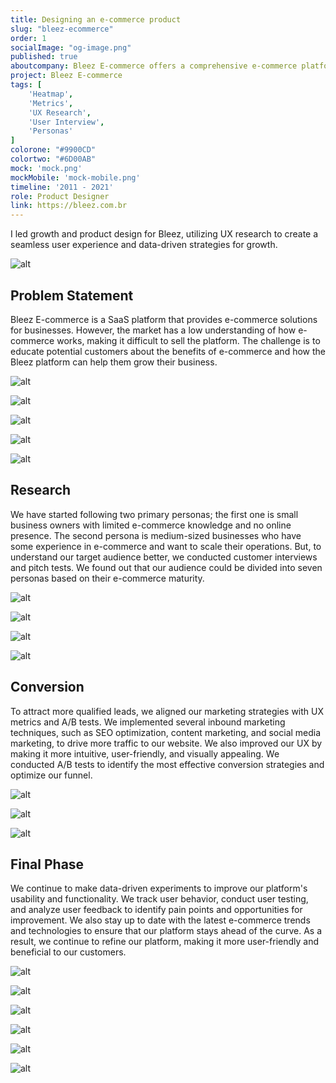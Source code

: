 ```yaml
---
title: Designing an e-commerce product
slug: "bleez-ecommerce"
order: 1
socialImage: "og-image.png"
published: true
aboutcompany: Bleez E-commerce offers a comprehensive e-commerce platform with tools, resources, and guidance to help businesses succeed and grow online.
project: Bleez E-commerce
tags: [
    'Heatmap',
    'Metrics',
    'UX Research',
    'User Interview',
    'Personas'
]
colorone: "#9900CD"
colortwo: "#6D00AB"
mock: 'mock.png'
mockMobile: 'mock-mobile.png'
timeline: '2011 - 2021'
role: Product Designer
link: https://bleez.com.br
---
```

<div class="text">
    
<p>I led growth and product design for Bleez, utilizing UX research to create a seamless user experience and data-driven strategies for growth.</p>

</div>

![alt](case/cover.png)

<div class="text">

## Problem Statement

<p>Bleez E-commerce is a SaaS platform that provides e-commerce solutions for businesses. However, the market has a low understanding of how e-commerce works, making it difficult to sell the platform. The challenge is to educate potential customers about the benefits of e-commerce and how the Bleez platform can help them grow their business.</p>

</div>

<div class="gallery gallery-narrow">

![alt](case/bleez-case-home-mobile.png)

![alt](case/bleez-case-home.png)

</div>

<div class="gallery">

![alt](case/bleez-plans3.png)

![alt](case/bleez-plans2.png)

![alt](case/bleez-plans1.png)

</div>

<div class="text">

## Research

<p>We have started following two primary personas; the first one is small business owners with limited e-commerce knowledge and no online presence. The second persona is medium-sized businesses who have some experience in e-commerce and want to scale their operations. But, to understand our target audience better, we conducted customer interviews and pitch tests. We found out that our audience could be divided into seven personas based on their e-commerce maturity.</p>

</div>

<div class="gallery">

![alt](case/bleez-persona-1.png)

![alt](case/bleez-persona-2.png)

![alt](case/bleez-persona-3.png)

![alt](case/bleez-persona-4.png)

</div>

<div class="text">

## Conversion

<p>To attract more qualified leads, we aligned our marketing strategies with UX metrics and A/B tests. We implemented several inbound marketing techniques, such as SEO optimization, content marketing, and social media marketing, to drive more traffic to our website. We also improved our UX by making it more intuitive, user-friendly, and visually appealing. We conducted A/B tests to identify the most effective conversion strategies and optimize our funnel.</p>

</div>

<div class="gallery">

![alt](case/bleez-metrics-1.png)

![alt](case/bleez-metrics-2.png)

![alt](case/bleez-metrics-3.png)

</div>

<div class="text">

## Final Phase

<p>We continue to make data-driven experiments to improve our platform's usability and functionality. We track user behavior, conduct user testing, and analyze user feedback to identify pain points and opportunities for improvement. We also stay up to date with the latest e-commerce trends and technologies to ensure that our platform stays ahead of the curve. As a result, we continue to refine our platform, making it more user-friendly and beneficial to our customers.</p>

</div>

<div class="gallery">

![alt](case/bleez-case-1.png)

![alt](case/bleez-case-2.png)

![alt](case/bleez-case-3.png)

</div>

<div class="gallery">

![alt](case/bleez-funcionalidades.png)

![alt](case/bleez-precos.png)

![alt](case/bleez-blog.png)

</div>